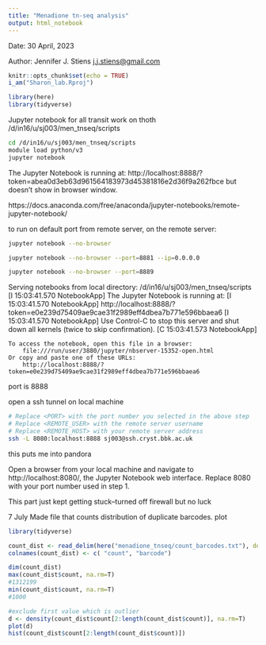 ```yaml
---
title: "Menadione tn-seq analysis"
output: html_notebook
---
```


Date: 30 April, 2023

Author: Jennifer J. Stiens [j.j.stiens\@gmail.com](mailto:j.j.stiens@gmail.com){.email}

```r
knitr::opts_chunk$set(echo = TRUE)
i_am("Sharon_lab.Rproj")

library(here)
library(tidyverse)

```
Jupyter notebook for all transit work on thoth
/d/in16/u/sj003/men_tnseq/scripts


```bash
cd /d/in16/u/sj003/men_tnseq/scripts
module load python/v3
jupyter notebook

```


The Jupyter Notebook is running at:
http://localhost:8888/?token=abea0d3eb63d961564183973d45381816e2d36f9a262fbce
but doesn't show in browser window.

https://docs.anaconda.com/free/anaconda/jupyter-notebooks/remote-jupyter-notebook/

to run on default port from remote server, on the remote server:

```bash
jupyter notebook --no-browser

jupyter notebook --no-browser --port=8881 --ip=0.0.0.0

jupyter notebook --no-browser --port=8889

```



Serving notebooks from local directory: /d/in16/u/sj003/men_tnseq/scripts
[I 15:03:41.570 NotebookApp] The Jupyter Notebook is running at:
[I 15:03:41.570 NotebookApp] http://localhost:8888/?token=e0e239d75409ae9cae31f2989eff4dbea7b771e596bbaea6
[I 15:03:41.570 NotebookApp] Use Control-C to stop this server and shut down all kernels (twice to skip confirmation).
[C 15:03:41.573 NotebookApp] 
    
    To access the notebook, open this file in a browser:
        file:///run/user/3880/jupyter/nbserver-15352-open.html
    Or copy and paste one of these URLs:
        http://localhost:8888/?token=e0e239d75409ae9cae31f2989eff4dbea7b771e596bbaea6


port is 8888

open a ssh tunnel on local machine

```bash
# Replace <PORT> with the port number you selected in the above step
# Replace <REMOTE_USER> with the remote server username
# Replace <REMOTE_HOST> with your remote server address
ssh -L 8080:localhost:8888 sj003@ssh.cryst.bbk.ac.uk

```

this puts me into pandora

Open a browser from your local machine and navigate to http://localhost:8080/, the Jupyter Notebook web interface. Replace 8080 with your port number used in step 1.

This part just kept getting stuck--turned off firewall but no luck


7 July
Made file that counts distribution of duplicate barcodes. plot

```r
library(tidyverse)

count_dist <- read_delim(here("menadione_tnseq/count_barcodes.txt"), delim = " ", col_names = F)
colnames(count_dist) <- c( "count", "barcode")

dim(count_dist)
max(count_dist$count, na.rm=T)
#1312199
min(count_dist$count, na.rm=T)
#1000

#exclude first value which is outlier
d <- density(count_dist$count[2:length(count_dist$count)], na.rm=T)
plot(d)
hist(count_dist$count[2:length(count_dist$count)])
```



